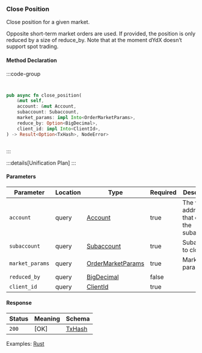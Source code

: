### Close Position

Close position for a given market.

Opposite short-term market orders are used. If provided, the position is only reduced by a size of reduce_by. Note that at the moment dYdX doesn’t support spot trading.

#### Method Declaration

:::code-group

```python [Python]

```

```typescript [TypeScript]

```

```rust [Rust]
pub async fn close_position(
    &mut self,
    account: &mut Account,
    subaccount: Subaccount,
    market_params: impl Into<OrderMarketParams>,
    reduce_by: Option<BigDecimal>,
    client_id: impl Into<ClientId>,
) -> Result<Option<TxHash>, NodeError>
```

```url [API]
```

:::

:::details[Unification Plan]
:::

#### Parameters

| Parameter         | Location | Type                   | Required    | Description                                     |
| ----------------- | -------- | ---------------------- | ----------- | ----------------------------------------------- |
| `account`         | query    | [Account]              | true        | The wallet address that owns the subaccount.    |
| `subaccount`      | query    | [Subaccount]           | true        | Subaccount to close                             |
| `market_params`   | query    | [OrderMarketParams]    | true        | Market parameters                               |
| `reduced_by`      | query    | [BigDecimal]           | false       |                                                 |
| `client_id`       | query    | [ClientId]             | true        |                                                 |


#### Response

| Status | Meaning     | Schema                          |
| ------ | ----------- | ------------------------------- |
| `200`  | [OK]        | [TxHash]                        |

Examples: [Rust]

[Rust]: https://github.com/dydxprotocol/v4-clients/blob/main/v4-client-rs/client/examples/close_position.rs
[Account]: /types/account
[Subaccount]: /types/subaccount
[OrderMarketParams]: /types/order_market_params
[BigDecimal]: /types/big_decimal
[ClientId]: /types/client_id
[TxHash]: /types/tx_hash
